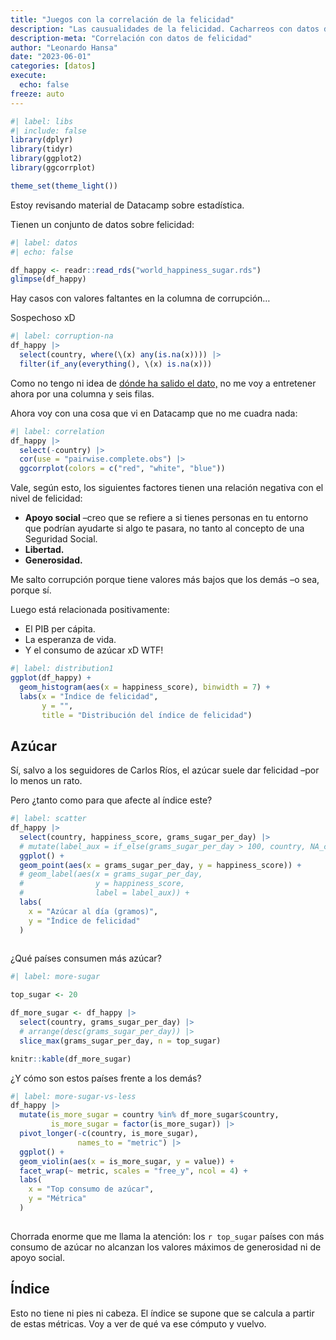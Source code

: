 ```yaml
---
title: "Juegos con la correlación de la felicidad"
description: "Las causualidades de la felicidad. Cacharreos con datos de felicidad"
description-meta: "Correlación con datos de felicidad"
author: "Leonardo Hansa"
date: "2023-06-01"
categories: [datos]
execute: 
  echo: false
freeze: auto
---
```



```r
#| label: libs
#| include: false
library(dplyr)
library(tidyr)
library(ggplot2)
library(ggcorrplot)

theme_set(theme_light())
```

Estoy revisando material de Datacamp sobre estadística. 

Tienen un conjunto de datos sobre felicidad:

```r
#| label: datos
#| echo: false

df_happy <- readr::read_rds("world_happiness_sugar.rds")
glimpse(df_happy)
```

Hay casos con valores faltantes en la columna de corrupción... 

Sospechoso xD

```r
#| label: corruption-na
df_happy |> 
  select(country, where(\(x) any(is.na(x)))) |> 
  filter(if_any(everything(), \(x) is.na(x)))
```

Como no tengo ni idea de [dónde ha salido el dato,](https://worldhappiness.report/ed/2019/) no me voy a entretener ahora por una columna y seis filas. 

Ahora voy con una cosa que vi en Datacamp que no me cuadra nada:

```r
#| label: correlation
df_happy |> 
  select(-country) |> 
  cor(use = "pairwise.complete.obs") |> 
  ggcorrplot(colors = c("red", "white", "blue"))
```

Vale, según esto, los siguientes factores tienen una relación negativa con el nivel de felicidad: 

- **Apoyo social** --creo que se refiere a si tienes personas en tu entorno que podrían ayudarte si algo te pasara, no tanto al concepto de una Seguridad Social.
- **Libertad.**
- **Generosidad.**

Me salto corrupción porque tiene valores más bajos que los demás --o sea, porque sí.

Luego está relacionada positivamente: 

- El PIB per cápita. 
- La esperanza de vida. 
- Y el consumo de azúcar xD WTF!


```r
#| label: distribution1
ggplot(df_happy) + 
  geom_histogram(aes(x = happiness_score), binwidth = 7) + 
  labs(x = "Índice de felicidad", 
       y = "", 
       title = "Distribución del índice de felicidad")
```


## Azúcar

Sí, salvo a los seguidores de Carlos Ríos, el azúcar suele dar felicidad --por lo menos un rato. 

Pero ¿tanto como para que afecte al índice este?

```r
#| label: scatter
df_happy |> 
  select(country, happiness_score, grams_sugar_per_day) |> 
  # mutate(label_aux = if_else(grams_sugar_per_day > 100, country, NA_character_)) |> 
  ggplot() + 
  geom_point(aes(x = grams_sugar_per_day, y = happiness_score)) + 
  # geom_label(aes(x = grams_sugar_per_day, 
  #                y = happiness_score, 
  #                label = label_aux)) + 
  labs(
    x = "Azúcar al día (gramos)", 
    y = "Índice de felicidad"
  )
  
```
¿Qué países consumen más azúcar?

```r
#| label: more-sugar

top_sugar <- 20

df_more_sugar <- df_happy |> 
  select(country, grams_sugar_per_day) |> 
  # arrange(desc(grams_sugar_per_day)) |> 
  slice_max(grams_sugar_per_day, n = top_sugar)

knitr::kable(df_more_sugar)
```


¿Y cómo son estos países frente a los demás?



```r
#| label: more-sugar-vs-less
df_happy |> 
  mutate(is_more_sugar = country %in% df_more_sugar$country, 
         is_more_sugar = factor(is_more_sugar)) |> 
  pivot_longer(-c(country, is_more_sugar), 
               names_to = "metric") |>
  ggplot() + 
  geom_violin(aes(x = is_more_sugar, y = value)) + 
  facet_wrap(~ metric, scales = "free_y", ncol = 4) + 
  labs(
    x = "Top consumo de azúcar", 
    y = "Métrica"
  )
  
```


Chorrada enorme que me llama la atención: los `r top_sugar` países con más consumo de azúcar no alcanzan los valores máximos de generosidad ni de apoyo social. 

## Índice

Esto no tiene ni pies ni cabeza. El índice se supone que se calcula a partir de estas métricas. Voy a ver de qué va ese cómputo y vuelvo.


